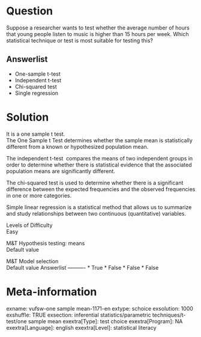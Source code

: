 Question
========
Suppose a researcher wants to test whether the average number of hours
that young people listen to music is higher than 15 hours per week.
Which statistical technique or test is most suitable for testing this?

Answerlist
----------
* One-sample t-test
* Independent t-test
* Chi-squared test
* Single regression

Solution
========





It is a one sample t test.  
The One Sample t Test determines whether the sample mean is
statistically different from a known or hypothesized population mean.  
  
The independent t-test  compares the means of two independent groups in
order to determine whether there is statistical evidence that the
associated population means are significantly different.  
  
The chi-squared test is used to determine whether there is a significant
difference between the expected frequencies and the observed frequencies
in one or more categories.  
  
Simple linear regression is a statistical method that allows us to
summarize and study relationships between two continuous (quantitative)
variables.





Levels of Difficulty  
Easy

M&T Hypothesis testing: means  
Default value

M&T Model selection  
Default value
Answerlist
----------
* True
* False
* False
* False

Meta-information
================
exname: vufsw-one sample mean-1171-en
extype: schoice
exsolution: 1000
exshuffle: TRUE
exsection: inferential statistics/parametric techniques/t-test/one sample mean
exextra[Type]: test choice
exextra[Program]: NA
exextra[Language]: english
exextra[Level]: statistical literacy

